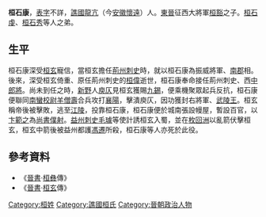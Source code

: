 '''桓石康'''，[[表字|表字]]不詳，[[譙國|譙國]][[龍亢|龍亢]]（今[[安徽|安徽]][[懷遠|懷遠]]）人。[[東晉|東晉]]征西大將軍[[桓豁|桓豁]]之子。[[桓石虔|桓石虔]]、[[桓石秀|桓石秀]]等人之弟。

==生平==
桓石康深受[[桓玄|桓玄]]寵信，當桓玄擔任[[荊州|荊州]][[刺史|刺史]]時，就以桓石康為振威將軍、[[南郡|南郡]]相。後來，深受桓玄倚重、原任荊州刺史的[[桓偉|桓偉]]逝世，桓石康奉命接任荊州刺史、西[[中郎將|中郎將]]。尚未到任之時，[[新野|新野]]人[[庾仄|庾仄]]見桓玄獲賜[[九錫|九錫]]，便乘機聚眾起兵反抗，桓石康便聯同[[南蠻|南蠻]][[校尉|校尉]][[羊僧壽|羊僧壽]]合兵攻打[[襄陽|襄陽]]，擊潰庾仄，因功獲封右將軍、[[武陵|武陵]][[王|王]]。桓玄稱帝後被擊敗，逃至[[江陵|江陵]]，投靠桓石康，桓石康便於城南張設幔屋，暫設百官，以[[卞範之|卞範之]]為[[尚書|尚書]][[僕射|僕射]]。[[益州|益州]][[刺史|刺史]][[毛璩|毛璩]]等使計誘桓玄入蜀，並在[[枚回洲|枚回洲]]以亂箭伏擊桓玄，桓玄中箭後被益州都護[[馮遷|馮遷]]所殺，桓石康等人亦死於此役。

==參考資料==
*《[[晉書|晉書]]·[[桓彝|桓彝]]傳》
*《[[晉書|晉書]]·[[桓玄|桓玄]]傳》

[[Category:桓姓|Category:桓姓]]
[[Category:譙國桓氏|Category:譙國桓氏]]
[[Category:晉朝政治人物|Category:晉朝政治人物]]